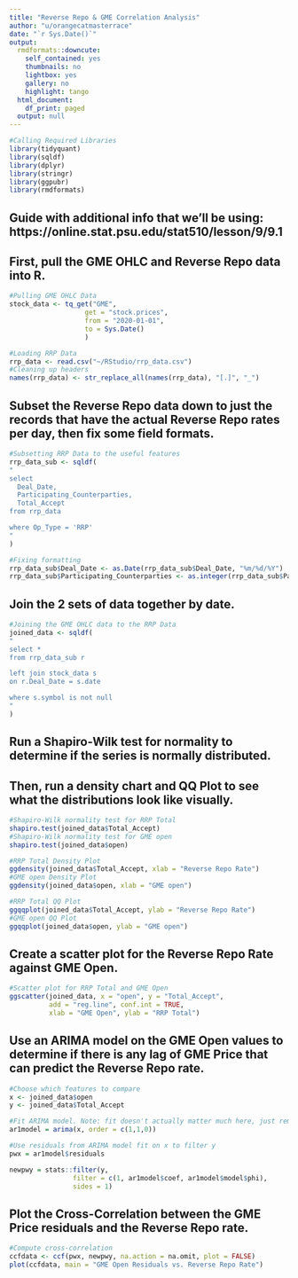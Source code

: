 ```yaml
---
title: "Reverse Repo & GME Correlation Analysis"
author: "u/orangecatmasterrace"
date: "`r Sys.Date()`"
output:
  rmdformats::downcute:
    self_contained: yes
    thumbnails: no
    lightbox: yes
    gallery: no
    highlight: tango
  html_document:
    df_print: paged
  output: null
---
```


```r
#Calling Required Libraries
library(tidyquant)
library(sqldf)
library(dplyr)
library(stringr)
library(ggpubr)
library(rmdformats)
```

## Guide with additional info that we'll be using: https://online.stat.psu.edu/stat510/lesson/9/9.1

## First, pull the GME OHLC and Reverse Repo data into R.

```r
#Pulling GME OHLC Data
stock_data <- tq_get("GME",
                   get = "stock.prices",
                   from = "2020-01-01",
                   to = Sys.Date()
                   )

#Loading RRP Data
rrp_data <- read.csv("~/RStudio/rrp_data.csv")
#Cleaning up headers
names(rrp_data) <- str_replace_all(names(rrp_data), "[.]", "_")

```

## Subset the Reverse Repo data down to just the records that have the actual Reverse Repo rates per day, then fix some field formats.

```r
#Subsetting RRP Data to the useful features
rrp_data_sub <- sqldf(
"
select
  Deal_Date,
  Participating_Counterparties,
  Total_Accept
from rrp_data

where Op_Type = 'RRP'
"
)

#Fixing formatting
rrp_data_sub$Deal_Date <- as.Date(rrp_data_sub$Deal_Date, "%m/%d/%Y")
rrp_data_sub$Participating_Counterparties <- as.integer(rrp_data_sub$Participating_Counterparties)

```

## Join the 2 sets of data together by date.

```r
#Joining the GME OHLC data to the RRP Data
joined_data <- sqldf(
"
select *
from rrp_data_sub r 

left join stock_data s
on r.Deal_Date = s.date

where s.symbol is not null
"
)

```

## Run a Shapiro-Wilk test for normality to determine if the series is normally distributed.

## Then, run a density chart and QQ Plot to see what the distributions look like visually.

```r
#Shapiro-Wilk normality test for RRP Total
shapiro.test(joined_data$Total_Accept)
#Shapiro-Wilk normality test for GME open
shapiro.test(joined_data$open)

#RRP Total Density Plot
ggdensity(joined_data$Total_Accept, xlab = "Reverse Repo Rate")
#GME open Density Plot
ggdensity(joined_data$open, xlab = "GME open")

#RRP Total QQ Plot
ggqqplot(joined_data$Total_Accept, ylab = "Reverse Repo Rate")
#GME open QQ Plot
ggqqplot(joined_data$open, ylab = "GME open")
```

## Create a scatter plot for the Reverse Repo Rate against GME Open.

```r
#Scatter plot for RRP Total and GME Open
ggscatter(joined_data, x = "open", y = "Total_Accept", 
          add = "reg.line", conf.int = TRUE, 
          xlab = "GME Open", ylab = "RRP Total")
```

## Use an ARIMA model on the GME Open values to determine if there is any lag of GME Price that can predict the Reverse Repo rate.

```r
#Choose which features to compare
x <- joined_data$open
y <- joined_data$Total_Accept

#Fit ARIMA model. Note: fit doesn't actually matter much here, just removing autoregression
ar1model = arima(x, order = c(1,1,0))

#Use residuals from ARIMA model fit on x to filter y
pwx = ar1model$residuals

newpwy = stats::filter(y,
                filter = c(1, ar1model$coef, ar1model$model$phi),
                sides = 1)
```

## Plot the Cross-Correlation between the GME Price residuals and the Reverse Repo rate.

```r
#Compute cross-correlation
ccfdata <- ccf(pwx, newpwy, na.action = na.omit, plot = FALSE)
plot(ccfdata, main = "GME Open Residuals vs. Reverse Repo Rate")
```


